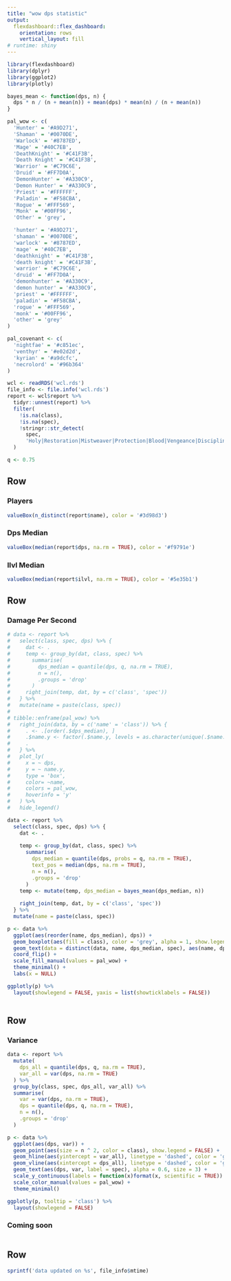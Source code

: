 ```yaml
---
title: "wow dps statistic"
output: 
  flexdashboard::flex_dashboard:
    orientation: rows
    vertical_layout: fill
# runtime: shiny
---
```


```r
library(flexdashboard)
library(dplyr)
library(ggplot2)
library(plotly)

bayes_mean <- function(dps, n) {
  dps * n / (n + mean(n)) + mean(dps) * mean(n) / (n + mean(n))
}

pal_wow <- c(
  'Hunter' = '#A9D271',
  'Shaman' = '#0070DE',
  'Warlock' = '#8787ED',
  'Mage' = '#40C7EB',
  'DeathKnight' = '#C41F3B',
  'Death Knight' = '#C41F3B',
  'Warrior' = '#C79C6E',
  'Druid' = '#FF7D0A',
  'DemonHunter' = '#A330C9',
  'Demon Hunter' = '#A330C9',
  'Priest' = '#FFFFFF',
  'Paladin' = '#F58CBA',
  'Rogue' = '#FFF569',
  'Monk' = '#00FF96',
  'Other' = 'grey',

  'hunter' = '#A9D271',
  'shaman' = '#0070DE',
  'warlock' = '#8787ED',
  'mage' = '#40C7EB',
  'deathknight' = '#C41F3B',
  'death knight' = '#C41F3B',
  'warrior' = '#C79C6E',
  'druid' = '#FF7D0A',
  'demonhunter' = '#A330C9',
  'demon hunter' = '#A330C9',
  'priest' = '#FFFFFF',
  'paladin' = '#F58CBA',
  'rogue' = '#FFF569',
  'monk' = '#00FF96',
  'other' = 'grey'
)

pal_covenant <- c(
  'nightfae' = '#c851ec',
  'venthyr' = '#e02d2d',
  'kyrian' = '#a9dcfc',
  'necrolord' = '#96b364'
)

wcl <- readRDS('wcl.rds')
file_info <- file.info('wcl.rds')
report <- wcl$report %>% 
  tidyr::unnest(report) %>% 
  filter(
    !is.na(class), 
    !is.na(spec), 
    !stringr::str_detect(
      spec,
      'Holy|Restoration|Mistweaver|Protection|Blood|Vengeance|Discipline|Guardian|unknown|,')
  )

q <- 0.75
```

Row
-----------------------------------------------------------------------

### Players
```r
valueBox(n_distinct(report$name), color = '#3d98d3')
```

### Dps Median
```r
valueBox(median(report$dps, na.rm = TRUE), color = '#f9791e')
```

### Ilvl Median
```r
valueBox(median(report$ilvl, na.rm = TRUE), color = '#5e35b1')
```

Row {data-height=800}
-----------------------------------------------------------------------

### Damage Per Second

```r
# data <- report %>% 
#   select(class, spec, dps) %>% {
#     dat <- .
#     temp <- group_by(dat, class, spec) %>% 
#       summarise(
#         dps_median = quantile(dps, q, na.rm = TRUE), 
#         n = n(), 
#         .groups = 'drop'
#       )
#     right_join(temp, dat, by = c('class', 'spec'))
#   } %>% 
#   mutate(name = paste(class, spec))
# 
# tibble::enframe(pal_wow) %>% 
#   right_join(data, by = c('name' = 'class')) %>% {
#     . <- .[order(.$dps_median), ]
#     .$name.y <- factor(.$name.y, levels = as.character(unique(.$name.y)))
#     .
#   } %>% 
#   plot_ly(
#     x = ~ dps, 
#     y = ~ name.y, 
#     type = 'box', 
#     color= ~name, 
#     colors = pal_wow, 
#     hoverinfo = 'y'
#   ) %>% 
#   hide_legend()

data <- report %>%
  select(class, spec, dps) %>% {
    dat <- .
    
    temp <- group_by(dat, class, spec) %>%
      summarise(
        dps_median = quantile(dps, probs = q, na.rm = TRUE),
        text_pos = median(dps, na.rm = TRUE), 
        n = n(),
        .groups = 'drop'
      )
    temp <- mutate(temp, dps_median = bayes_mean(dps_median, n))
    
    right_join(temp, dat, by = c('class', 'spec'))
  } %>%
  mutate(name = paste(class, spec))

p <- data %>% 
  ggplot(aes(reorder(name, dps_median), dps)) +
  geom_boxplot(aes(fill = class), color = 'grey', alpha = 1, show.legend = FALSE) + 
  geom_text(data = distinct(data, name, dps_median, spec), aes(name, dps_median, label = spec), nudge_y = -500, alpha = 0.6, size = 3) + 
  coord_flip() + 
  scale_fill_manual(values = pal_wow) + 
  theme_minimal() + 
  labs(x = NULL)

ggplotly(p) %>% 
  layout(showlegend = FALSE, yaxis = list(showticklabels = FALSE))
  
```

Row 
-----------------------------------------------------------------------

### Variance

```r
data <- report %>%
  mutate(
    dps_all = quantile(dps, q, na.rm = TRUE),
    var_all = var(dps, na.rm = TRUE)
  ) %>%
  group_by(class, spec, dps_all, var_all) %>%
  summarise(
    var = var(dps, na.rm = TRUE),
    dps = quantile(dps, q, na.rm = TRUE),
    n = n(),
    .groups = 'drop'
  )

p <- data %>% 
  ggplot(aes(dps, var)) +
  geom_point(aes(size = n ^ 2, color = class), show.legend = FALSE) +
  geom_hline(aes(yintercept = var_all), linetype = 'dashed', color = 'grey') +
  geom_vline(aes(xintercept = dps_all), linetype = 'dashed', color = 'grey') +
  geom_text(aes(dps, var, label = spec), alpha = 0.6, size = 3) + 
  scale_y_continuous(labels = function(x)format(x, scientific = TRUE)) +
  scale_color_manual(values = pal_wow) + 
  theme_minimal()

ggplotly(p, tooltip = 'class') %>% 
  layout(showlegend = FALSE)

```

### Coming soon

```r

```


Row {data-height=20} 
-----------------------------------------------------------------------
```r
sprintf('data updated on %s', file_info$mtime)
```

